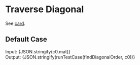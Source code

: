 


<Meta title="Array/2D/Traverse Diagonal" />

# Traverse Diagonal

See [card](https://leetcode.com/explore/learn/card/array-and-string/202/introduction-to-2d-array/1167/).

## Default Case

<Canvas>
  <Story name="ES5" parameters={{ docs: { source: { code: solution } } }}>
    <div>
      <span>Input: </span>
      <span>{JSON.stringify(c0.mat)}</span>
    </div>
    <div>
      <span>Output: </span>
      <span>{JSON.stringify(runTestCase(findDiagonalOrder, c0))}</span>
    </div>
  </Story>
</Canvas>
